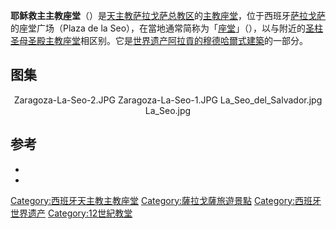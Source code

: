 {{Infobox religious building
| building_name         = 耶稣救主主教座堂<br/><small>{{lang|es|Catedral del Salvador de Zaragoza}}</small>
| image                 = La Seo de noche.JPG
| caption               = 夜景
| location              = {{ESP}} [[阿拉贡|阿拉贡]] [[萨拉戈萨|萨拉戈萨]]
| geo                   = {{coord|41.65456|N|0.87585|W|type:landmark|display=inline,title}}
| religious_affiliation = [[天主教會|天主教會]]
| rite                  =
| province              = [[天主教萨拉戈萨总教区|萨拉戈萨总教区]]
| consecration_year     = 1318
| status                = 主教座堂
| functional_status     = 
| leadership            = 
| website               = 
| architecture          = yes
| architect             = 
| architecture_type     = [[教堂|教堂]]
| architecture_style    = [[罗曼式建筑|罗曼式建筑]], [[哥特式建筑|哥特式建筑]], [[穆德哈尔|穆德哈尔]]建筑
| length                = 
| width                 = 
| width_nave            = 
| height_max            = 
| dome_quantity         =
| dome_height_outer     =
| dome_height_inner     =
| dome_dia_outer        =
| dome_dia_inner        =
| spire_quantity        = 
| spire_height          = 
| materials             =
| designation1 = WHS
| designation1_parent = [[阿拉貢的穆德哈爾式建築|阿拉貢的穆德哈爾式建築]]
| designation1_date = 1986 <small>(第10届 [[世界遺產委員會|大会]])</small>
| designation1_type = [[文化遗产|文化遗产]]
| designation1_free1name = [[世界遗产#世界遗产评定標準|标准]]
| designation1_free1value = iv
| designation1_number = [http://whc.unesco.org/en/list/378 378]
| designation1_free2name = 扩展年份
| designation1_free2value = 2001年
| designation1_free3name = 地区
| designation1_free3value = [[欧洲地区世界遗产列表|欧洲和北美]]
}}

'''耶稣救主主教座堂'''（{{lang-es|'''Catedral del Salvador'''}}）是[[天主教萨拉戈萨总教区|天主教萨拉戈萨总教区]]的[[主教座堂|主教座堂]]，位于西班牙[[萨拉戈萨|萨拉戈萨]]的座堂广场（Plaza de la Seo），在當地通常简称为「[[座堂|座堂]]」（{{lang|es|'''La Seo'''}}），以与附近的[[圣柱圣母圣殿主教座堂|圣柱圣母圣殿主教座堂]]相区别。它是[[世界遗产|世界遗产]][[阿拉貢的穆德哈爾式建築|阿拉貢的穆德哈爾式建築]]的一部分。

==图集==
<center>
<gallery mode="packed">
Zaragoza-La-Seo-2.JPG
Zaragoza-La-Seo-1.JPG
La_Seo_del_Salvador.jpg
La_Seo.jpg
</gallery>
</center>

==参考== 
*{{cite book|authors=Joaquín Lostal Pros, Arturo Ansón Navarro| title= Historia de cuatro ciudades: Salduie, Caesaraugusta, Saraqusta, Zaragoza | origyear= 2001 | publisher=Ayuntamiento, Servicio de Cultura: Caja Inmaculada | location=  Zaragosa| language= es| isbn= 84-8069-225-1}}
*{{cite book| last=Rincón García|first= Wifredo| title=La Seo de Zaragoza| publisher=Editorial Everest| year=1987| isbn= 84-241-4893-2|language=es}}
{{西班牙天主教主教座堂}}
{{commons|La Seo, Zaragoza|耶稣救主主教座堂}}
{{西班牙世界遗产}}

[[Category:西班牙天主教主教座堂|Category:西班牙天主教主教座堂]]
[[Category:薩拉戈薩旅遊景點|Category:薩拉戈薩旅遊景點]]
[[Category:西班牙世界遗产|Category:西班牙世界遗产]]
[[Category:12世紀教堂|Category:12世紀教堂]]